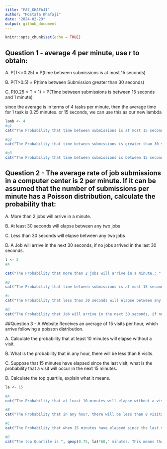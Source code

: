 ---
title: "FA7_KHAFAJI"
author: "Mostafa Khafaji"
date: "2024-02-29"
output: github_document
---

```{r setup, include=FALSE}
knitr::opts_chunk$set(echo = TRUE)
```

## Question 1 -  average 4 per minute, use r to obtain:

A. P(T<=0.25) = P(time between submissions is at most 15 seconds)

B. P(T>0.5) = P(time between Submission greater than 30 seconds)

C. P(0.25 < T < 1) = P(Time between submissions is between 15 seconds and 1 minute)

since the average is in terms of 4 tasks per minute, then the average time for 1 task is 0.25 minutes. or 15 seconds, we can use this as our new lambda

```{r 1stpois}
lamb <- 4
#q1
cat("The Probability that time between submissions is at most 15 seconds is: ", pexp(0.25, lamb)*100,"%\n\n", sep="")

#q2
cat("The Probability that time between submissions is greater than 30 seconds is: ", (1-pexp(0.5, lamb))*100,"%\n\n", sep="")

#q3
cat("The Probability that time between submissions is between 15 seconds and 1 minute is: ", (pexp(1,lamb) - pexp(0.25, lamb))*100,"%\n\n", sep="")
```

## Question 2 - The average rate of job submissions in a computer center is 2 per minute. If it can be assumed that the number of submissions per minute has a Poisson distribution, calculate the probability that:

A. More than 2 jobs will arrive in a minute.

B. At least 30 seconds will elapse between any two jobs

C. Less than 30 seconds will elapse between any two jobs

D. A Job will arrive in the next 30 seconds, if no jobs arrived in the last 30 seconds.




```{r}
l <- 2
#A

cat("The Probability that more than 2 jobs will arrive in a minute.: ", (1-ppois(2, 2))*100,"%\n\n", sep="")

#B
cat("The Probability that time between submissions is at most 15 seconds is: ", pexp(0.25, l)*100,"%\n\n", sep="")

#c
cat("The Probability that less than 30 seconds will elapse between any two jobs is: ", pexp(0.5, l)*100,"%\n\n", sep="")

#D
cat("The Probability that Job will arrive in the next 30 seconds, if no jobs arrived in the last 30 seconds: ", ((pexp(1,l)-pexp(0.5,l))/(1-pexp(0.5,l)))*100,"%\n\n", sep="")

```

##Question 3 - A Website Receives an average of 15 visits per hour, which arrive following a poisson distribution.

A. Calculate the probability that at least 10 minutes will elapse without a visit.

B. What is the probability that in any hour, there will be less than 8 visits.

C. Suppose that 15 minutes have elapsed since the last visit, what is the probability that a visit will occur in the next 15 minutes.

D. Calculate the top quartile, explain what it means.

```{r}
la <- 15

#A
cat("The Probability that at least 10 minutes will elapse without a visit: ", (1-pexp(1/6,la))*100,"%\n\n", sep="")

#B
cat("The Probability that in any hour, there will be less than 8 visits: ", (ppois(7,la))*100,"%\n\n", sep="")

#C
cat("The Probability that when 15 minutes have elapsed since the last visit, a visit will occur in the next 15 minutes: ", ((pexp(0.5,la)-pexp(0.25,la))/(1-pexp(0.25,la)))*100,"%\n\n", sep="")

#D
cat("The top Quartile is ", qexp(0.75, la)*60," minutes. This means that there is a 75% probability that there is a 5 minute gap between 2 visits.",sep = "")

```

